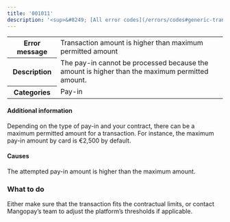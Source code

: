```yaml
---
title: '001011'  
description: '<sup>&#8249; [All error codes](/errors/codes#generic-transaction-errors)</sup>'
---
```

  
<table>
    <tbody>
        <tr>
            <th class="header"><strong>Error message</strong></th>
            <td class="table-content">Transaction amount is higher than maximum permitted amount</td>
        </tr>
        <tr>
            <th class="header"><strong>Description</strong></th>
            <td class="table-content">The pay-in cannot be processed because the amount is higher than the maximum permitted amount.</td>
        </tr>
        <tr>
            <th class="header"><strong>Categories</strong></th>
            <td class="table-content">  
<div class="label">Pay-in</div>
</td>
        </tr>
    </tbody>
</table>  

#### Additional information  

Depending on the type of pay-in and your contract, there can be a maximum permitted amount for a transaction. For instance, the maximum pay-in amount by card is €2,500 by default.  

#### Causes  

The attempted pay-in amount is higher than the maximum amount.  

### What to do  

Either make sure that the transaction fits the contractual limits, or contact Mangopay’s team to adjust the platform’s thresholds if applicable.